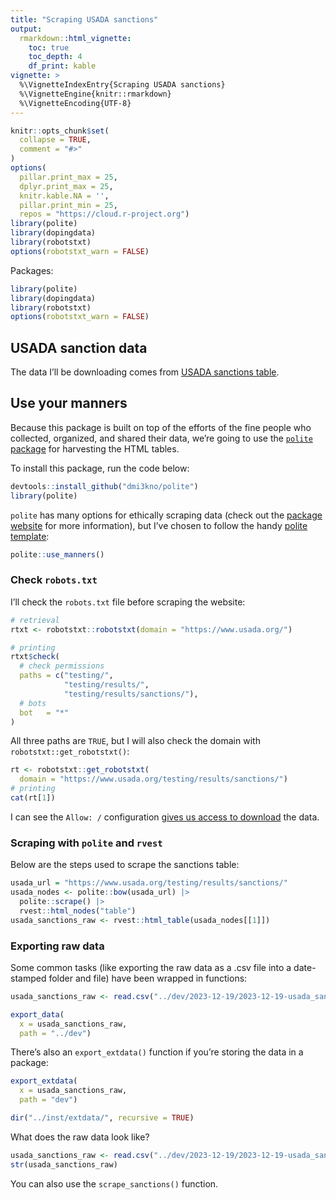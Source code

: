 ```yaml
---
title: "Scraping USADA sanctions"
output: 
  rmarkdown::html_vignette:
    toc: true
    toc_depth: 4
    df_print: kable
vignette: >
  %\VignetteIndexEntry{Scraping USADA sanctions}
  %\VignetteEngine{knitr::rmarkdown}
  %\VignetteEncoding{UTF-8}
---
```


```r
knitr::opts_chunk$set(
  collapse = TRUE,
  comment = "#>"
)
options(
  pillar.print_max = 25, 
  dplyr.print_max = 25,
  knitr.kable.NA = '',
  pillar.print_min = 25,
  repos = "https://cloud.r-project.org")
library(polite)
library(dopingdata)
library(robotstxt)
options(robotstxt_warn = FALSE)
```

Packages:

```r
library(polite)
library(dopingdata)
library(robotstxt)
options(robotstxt_warn = FALSE)
```

## USADA sanction data

The data I'll be downloading comes from [USADA sanctions table](https://www.usada.org/testing/results/sanctions/).

## Use your manners 

Because this package is built on top of the efforts of the fine people who collected, organized, and shared their data, we're going to use the [`polite` package](https://dmi3kno.github.io/polite/) for harvesting the HTML tables. 

To install this package, run the code below: 

```r
devtools::install_github("dmi3kno/polite")
library(polite)
```

`polite` has many options for ethically scraping data (check out the [package website](https://dmi3kno.github.io/polite/reference/index.html) for more information), but I've chosen to follow the handy [polite template](https://dmi3kno.github.io/polite/#polite-template):

```r
polite::use_manners()
```


### Check `robots.txt`

I'll check the `robots.txt` file before scraping the website:

```r
# retrieval
rtxt <- robotstxt::robotstxt(domain = "https://www.usada.org/")

# printing
rtxt$check(
  # check permissions 
  paths = c("testing/", 
            "testing/results/", 
            "testing/results/sanctions/"),
  # bots
  bot   = "*"
)
```

All three paths are `TRUE`, but I will also check the domain with `robotstxt::get_robotstxt()`:

```r
rt <- robotstxt::get_robotstxt(
  domain = "https://www.usada.org/testing/results/sanctions/")
# printing
cat(rt[1])
```

I can see the `Allow: /` configuration [gives us access to download](https://kinsta.com/blog/wordpress-robots-txt/#how-to-use-robotstxt-allow-all-to-give-robots-full-access-to-your-site) the data. 


### Scraping with `polite` and `rvest`

Below are the steps used to scrape the sanctions table:

```r
usada_url = "https://www.usada.org/testing/results/sanctions/"
usada_nodes <- polite::bow(usada_url) |> 
  polite::scrape() |> 
  rvest::html_nodes("table") 
usada_sanctions_raw <- rvest::html_table(usada_nodes[[1]])
```

### Exporting raw data 

Some common tasks (like exporting the raw data as a .csv file into a date-stamped folder and file) have been wrapped in functions: 

```r
usada_sanctions_raw <- read.csv("../dev/2023-12-19/2023-12-19-usada_sanctions_raw.csv")
```

```r
export_data(
  x = usada_sanctions_raw, 
  path = "../dev")
```

There's also an `export_extdata()` function if you're storing the data in a package: 

```r
export_extdata(
  x = usada_sanctions_raw, 
  path = "dev")
```


```r
dir("../inst/extdata/", recursive = TRUE)
```

What does the raw data look like? 

```r
usada_sanctions_raw <- read.csv("../dev/2023-12-19/2023-12-19-usada_sanctions_raw.csv")
str(usada_sanctions_raw)
```

You can also use the `scrape_sanctions()` function. 
